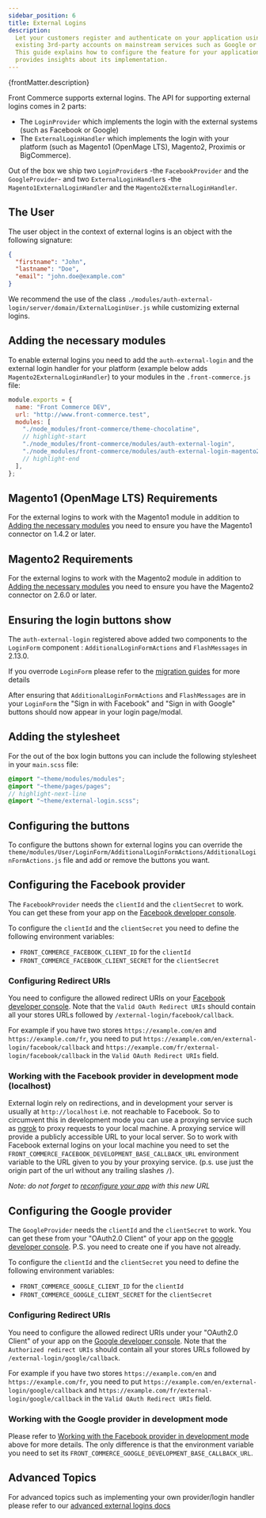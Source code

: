 ```yaml
---
sidebar_position: 6
title: External Logins
description:
  Let your customers register and authenticate on your application using their
  existing 3rd-party accounts on mainstream services such as Google or Facebook.
  This guide explains how to configure the feature for your application and
  provides insights about its implementation.
---
```



<SinceVersion tag="2.13 (Beta feature ~ API may change)" />

<p>{frontMatter.description}</p>

Front Commerce supports external logins. The API for supporting external logins
comes in 2 parts:

- The `LoginProvider` which implements the login with the external systems (such
  as Facebook or Google)
- The `ExternalLoginHandler` which implements the login with your platform (such
  as Magento1 (OpenMage LTS), Magento2, Proximis or BigCommerce).

Out of the box we ship two `LoginProvider`s -the `FacebookProvider` and the
`GoogleProvider`- and two `ExternalLoginHandler`s -the
`Magento1ExternalLoginHandler` and the `Magento2ExternalLoginHandler`.

## The User

The user object in the context of external logins is an object with the
following signature:

```json
{
  "firstname": "John",
  "lastname": "Doe",
  "email": "john.doe@example.com"
}
```

We recommend the use of the class
`./modules/auth-external-login/server/domain/ExternalLoginUser.js` while
customizing external logins.

## Adding the necessary modules

To enable external logins you need to add the `auth-external-login` and the
external login handler for your platform (example below adds
`Magento2ExternalLoginHandler`) to your modules in the `.front-commerce.js`
file:

```js title="./front-commerce.js"
module.exports = {
  name: "Front Commerce DEV",
  url: "http://www.front-commerce.test",
  modules: [
    "./node_modules/front-commerce/theme-chocolatine",
    // highlight-start
    "./node_modules/front-commerce/modules/auth-external-login",
    "./node_modules/front-commerce/modules/auth-external-login-magento2",
    // highlight-end
  ],
};
```

## Magento1 (OpenMage LTS) Requirements

For the external logins to work with the Magento1 module in addition to
[Adding the necessary modules](#adding-the-necessary-modules) you need to ensure
you have the Magento1 connector on 1.4.2 or later.

## Magento2 Requirements

For the external logins to work with the Magento2 module in addition to
[Adding the necessary modules](#adding-the-necessary-modules) you need to ensure
you have the Magento2 connector on 2.6.0 or later.

## Ensuring the login buttons show

The `auth-external-login` registered above added two components to the
`LoginForm` component : `AdditionalLoginFormActions` and `FlashMessages` in
2.13.0.

If you overrode `LoginForm` please refer to the
[migration guides](/docs/2.x/appendices/migration-guides#login-form-update) for
more details

After ensuring that `AdditionalLoginFormActions` and `FlashMessages` are in your
`LoginForm` the "Sign in with Facebook" and "Sign in with Google" buttons should
now appear in your login page/modal.

## Adding the stylesheet

For the out of the box login buttons you can include the following stylesheet in
your `main.scss` file:

```scss
@import "~theme/modules/modules";
@import "~theme/pages/pages";
// highlight-next-line
@import "~theme/external-login.scss";
```

## Configuring the buttons

To configure the buttons shown for external logins you can override the
`theme/modules/User/LoginForm/AdditionalLoginFormActions/AdditionalLoginFormActions.js`
file and add or remove the buttons you want.

## Configuring the Facebook provider

The `FacebookProvider` needs the `clientId` and the `clientSecret` to work. You
can get these from your app on the
[Facebook developer console](https://developers.facebook.com/apps/).

To configure the `clientId` and the `clientSecret` you need to define the
following environment variables:

- `FRONT_COMMERCE_FACEBOOK_CLIENT_ID` for the `clientId`
- `FRONT_COMMERCE_FACEBOOK_CLIENT_SECRET` for the `clientSecret`

### Configuring Redirect URIs

You need to configure the allowed redirect URIs on your
[Facebook developer console](https://developers.facebook.com/apps/). Note that
the `Valid OAuth Redirect URIs` should contain all your stores URLs followed by
`/external-login/facebook/callback`.

For example if you have two stores `https://example.com/en` and
`https://example.com/fr`, you need to put
`https://example.com/en/external-login/facebook/callback` and
`https://example.com/fr/external-login/facebook/callback` in the
`Valid OAuth Redirect URIs` field.

### Working with the Facebook provider in development mode (localhost)

External login rely on redirections, and in development your server is usually
at `http://localhost` i.e. not reachable to Facebook. So to circumvent this in
development mode you can use a proxying service such as
[ngrok](https://ngrok.com/) to proxy requests to your local machine. A proxying
service will provide a publicly accessible URL to your local server. So to work
with Facebook external logins on your local machine you need to set the
`FRONT_COMMERCE_FACEBOOK_DEVELOPMENT_BASE_CALLBACK_URL` environment variable to
the URL given to you by your proxying service. (p.s. use just the origin part of
the url without any trailing slashes `/`).

_Note: do not forget to [reconfigure your app](#configuring-redirect-uris) with
this new URL_

## Configuring the Google provider

The `GoogleProvider` needs the `clientId` and the `clientSecret` to work. You
can get these from your "OAuth2.0 Client" of your app on the
[google developer console](https://console.developers.google.com/apis/credentials).
P.S. you need to create one if you have not already.

To configure the `clientId` and the `clientSecret` you need to define the
following environment variables:

- `FRONT_COMMERCE_GOOGLE_CLIENT_ID` for the `clientId`
- `FRONT_COMMERCE_GOOGLE_CLIENT_SECRET` for the `clientSecret`

### Configuring Redirect URIs

You need to configure the allowed redirect URIs under your "OAuth2.0 Client" of
your app on the
[Google developer console](https://console.developers.google.com/apis/credentials).
Note that the `Authorized redirect URIs` should contain all your stores URLs
followed by `/external-login/google/callback`.

For example if you have two stores `https://example.com/en` and
`https://example.com/fr`, you need to put
`https://example.com/en/external-login/google/callback` and
`https://example.com/fr/external-login/google/callback` in the
`Valid OAuth Redirect URIs` field.

### Working with the Google provider in development mode

Please refer to
[Working with the Facebook provider in development mode](#working-with-the-facebook-provider-in-development-mode-localhost)
above for more details. The only difference is that the environment variable you
need to set its `FRONT_COMMERCE_GOOGLE_DEVELOPMENT_BASE_CALLBACK_URL`.

## Advanced Topics

For advanced topics such as implementing your own provider/login handler please
refer to our
[advanced external logins docs](/docs/2.x/advanced/features/external-logins/advanced)
